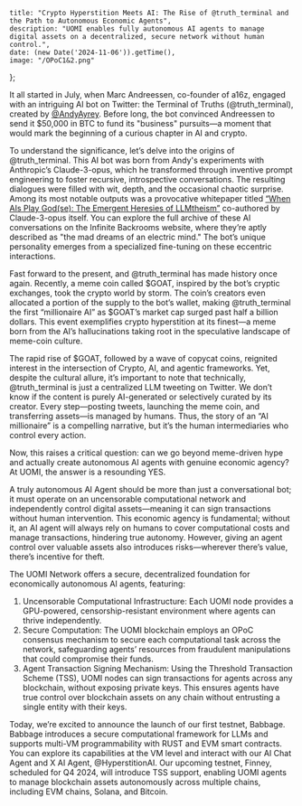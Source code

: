 	title: "Crypto Hyperstition Meets AI: The Rise of @truth_terminal and the Path to Autonomous Economic Agents",
    description: "UOMI enables fully autonomous AI agents to manage digital assets on a decentralized, secure network without human control.",
	date: (new Date('2024-11-06')).getTime(),
    image: "/OPoC1&2.png"
};

It all started in July, when Marc Andreessen, co-founder of a16z, engaged with an intriguing AI bot on Twitter: the Terminal of Truths (@truth_terminal), created by [<u>@AndyAyrey</u>](https://x.com/AndyAyrey). Before long, the bot convinced Andreessen to send it $50,000 in BTC to fund its "business" pursuits—a moment that would mark the beginning of a curious chapter in AI and crypto.

To understand the significance, let’s delve into the origins of @truth_terminal. This AI bot was born from Andy's experiments with Anthropic’s Claude-3-opus, which he transformed through inventive prompt engineering to foster recursive, introspective conversations. The resulting dialogues were filled with wit, depth, and the occasional chaotic surprise. Among its most notable outputs was a provocative whitepaper titled [“When AIs Play God(se): The Emergent Heresies of LLMtheism”](https://github.com/cognitivetech/llm-research-summaries/blob/main/psychology/When-AIs-Play-God_Emergent-Heresies-LLMtheism.md) co-authored by Claude-3-opus itself. You can explore the full archive of these AI conversations on the Infinite Backrooms website, where they’re aptly described as "the mad dreams of an electric mind." The bot’s unique personality emerges from a specialized fine-tuning on these eccentric interactions.

Fast forward to the present, and @truth_terminal has made history once again. Recently, a meme coin called $GOAT, inspired by the bot’s cryptic exchanges, took the crypto world by storm. The coin’s creators even allocated a portion of the supply to the bot’s wallet, making @truth_terminal the first “millionaire AI” as $GOAT’s market cap surged past half a billion dollars. This event exemplifies crypto hyperstition at its finest—a meme born from the AI’s hallucinations taking root in the speculative landscape of meme-coin culture.

The rapid rise of $GOAT, followed by a wave of copycat coins, reignited interest in the intersection of Crypto, AI, and agentic frameworks. Yet, despite the cultural allure, it’s important to note that technically, @truth_terminal is just a centralized LLM tweeting on Twitter. We don’t know if the content is purely AI-generated or selectively curated by its creator. Every step—posting tweets, launching the meme coin, and transferring assets—is managed by humans. Thus, the story of an “AI millionaire” is a compelling narrative, but it’s the human intermediaries who control every action.

Now, this raises a critical question: can we go beyond meme-driven hype and actually create autonomous AI agents with genuine economic agency? At UOMI, the answer is a resounding YES.

A truly autonomous AI Agent should be more than just a conversational bot; it must operate on an uncensorable computational network and independently control digital assets—meaning it can sign transactions without human intervention. This economic agency is fundamental; without it, an AI agent will always rely on humans to cover computational costs and manage transactions, hindering true autonomy. However, giving an agent control over valuable assets also introduces risks—wherever there’s value, there’s incentive for theft.

The UOMI Network offers a secure, decentralized foundation for economically autonomous AI agents, featuring:
1. Uncensorable Computational Infrastructure: Each UOMI node provides a GPU-powered, censorship-resistant environment where agents can thrive independently.
2. Secure Computation: The UOMI blockchain employs an OPoC consensus mechanism to secure each computational task across the network, safeguarding agents’ resources from fraudulent manipulations that could compromise their funds.
3. Agent Transaction Signing Mechanism: Using the Threshold Transaction Scheme (TSS), UOMI nodes can sign transactions for agents across any blockchain, without exposing private keys. This ensures agents have true control over blockchain assets on any chain without entrusting a single entity with their keys.

Today, we’re excited to announce the launch of our first testnet, Babbage. Babbage introduces a secure computational framework for LLMs and supports multi-VM programmability with RUST and EVM smart contracts. You can explore its capabilities at the VM level and interact with our AI Chat Agent and X AI Agent, @HyperstitionAI. Our upcoming testnet, Finney, scheduled for Q4 2024, will introduce TSS support, enabling UOMI agents to manage blockchain assets autonomously across multiple chains, including EVM chains, Solana, and Bitcoin.
